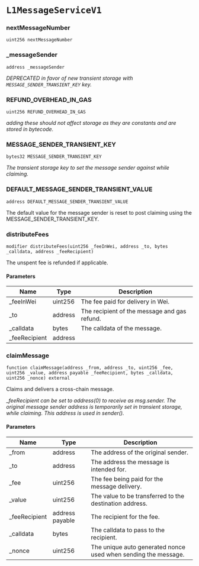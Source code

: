 # `L1MessageServiceV1`

### nextMessageNumber

```solidity
uint256 nextMessageNumber
```

### _messageSender

```solidity
address _messageSender
```

_DEPRECATED in favor of new transient storage with `MESSAGE_SENDER_TRANSIENT_KEY` key._

### REFUND_OVERHEAD_IN_GAS

```solidity
uint256 REFUND_OVERHEAD_IN_GAS
```

_adding these should not affect storage as they are constants and are stored in bytecode._

### MESSAGE_SENDER_TRANSIENT_KEY

```solidity
bytes32 MESSAGE_SENDER_TRANSIENT_KEY
```

_The transient storage key to set the message sender against while claiming._

### DEFAULT_MESSAGE_SENDER_TRANSIENT_VALUE

```solidity
address DEFAULT_MESSAGE_SENDER_TRANSIENT_VALUE
```

The default value for the message sender is reset to post claiming using the MESSAGE_SENDER_TRANSIENT_KEY.

### distributeFees

```solidity
modifier distributeFees(uint256 _feeInWei, address _to, bytes _calldata, address _feeRecipient)
```

The unspent fee is refunded if applicable.

#### Parameters

| Name | Type | Description |
| ---- | ---- | ----------- |
| _feeInWei | uint256 | The fee paid for delivery in Wei. |
| _to | address | The recipient of the message and gas refund. |
| _calldata | bytes | The calldata of the message. |
| _feeRecipient | address |  |

### claimMessage

```solidity
function claimMessage(address _from, address _to, uint256 _fee, uint256 _value, address payable _feeRecipient, bytes _calldata, uint256 _nonce) external
```

Claims and delivers a cross-chain message.

__feeRecipient can be set to address(0) to receive as msg.sender.
The original message sender address is temporarily set in transient storage,
while claiming. This address is used in sender()._

#### Parameters

| Name | Type | Description |
| ---- | ---- | ----------- |
| _from | address | The address of the original sender. |
| _to | address | The address the message is intended for. |
| _fee | uint256 | The fee being paid for the message delivery. |
| _value | uint256 | The value to be transferred to the destination address. |
| _feeRecipient | address payable | The recipient for the fee. |
| _calldata | bytes | The calldata to pass to the recipient. |
| _nonce | uint256 | The unique auto generated nonce used when sending the message. |


